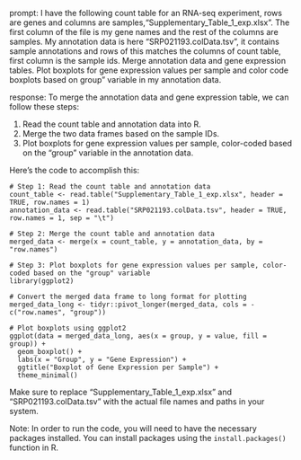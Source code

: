 prompt:
I have the following count table for an RNA-seq experiment, rows are genes and columns are samples,"Supplementary_Table_1_exp.xlsx". The first column of the file is my gene names and the rest of the columns are samples. My annotation data is here "SRP021193.colData.tsv", it contains sample annotations and rows of this matches the columns of count table, first column is the sample ids. Merge annotation data and gene expression tables. Plot boxplots for gene expression values per sample and color code boxplots based on group" variable in my annotation data.

response:
To merge the annotation data and gene expression table, we can follow these steps:

1. Read the count table and annotation data into R.
2. Merge the two data frames based on the sample IDs.
3. Plot boxplots for gene expression values per sample, color-coded based on the "group" variable in the annotation data.

Here's the code to accomplish this:

```
# Step 1: Read the count table and annotation data
count_table <- read.table("Supplementary_Table_1_exp.xlsx", header = TRUE, row.names = 1)
annotation_data <- read.table("SRP021193.colData.tsv", header = TRUE, row.names = 1, sep = "\t")

# Step 2: Merge the count table and annotation data
merged_data <- merge(x = count_table, y = annotation_data, by = "row.names")

# Step 3: Plot boxplots for gene expression values per sample, color-coded based on the "group" variable
library(ggplot2)

# Convert the merged data frame to long format for plotting
merged_data_long <- tidyr::pivot_longer(merged_data, cols = -c("row.names", "group"))

# Plot boxplots using ggplot2
ggplot(data = merged_data_long, aes(x = group, y = value, fill = group)) +
  geom_boxplot() +
  labs(x = "Group", y = "Gene Expression") +
  ggtitle("Boxplot of Gene Expression per Sample") +
  theme_minimal()
```

Make sure to replace "Supplementary_Table_1_exp.xlsx" and "SRP021193.colData.tsv" with the actual file names and paths in your system.

Note: In order to run the code, you will need to have the necessary packages installed. You can install packages using the `install.packages()` function in R.
